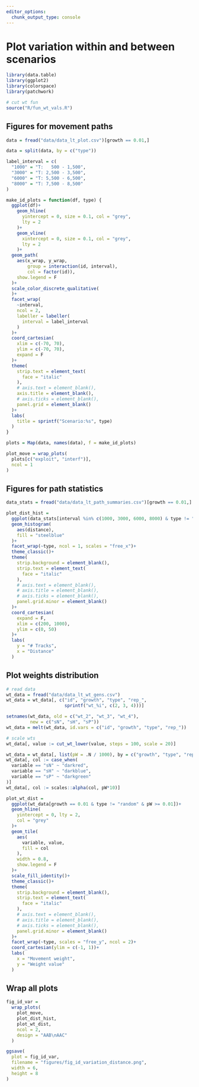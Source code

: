 ```yaml
---
editor_options: 
  chunk_output_type: console
---
```


# Plot variation within and between scenarios

```r
library(data.table)
library(ggplot2)
library(colorspace)
library(patchwork)

# cut wt fun
source("R/fun_wt_vals.R")
```

## Figures for movement paths

```r
data = fread("data/data_lt_plot.csv")[growth == 0.01,]
```

```r
data = split(data, by = c("type"))
```

```r
label_interval = c(
  "1000" = "T:   500 - 1,500",
  "3000" = "T: 2,500 - 3,500",
  "6000" = "T: 5,500 - 6,500",
  "8000" = "T: 7,500 - 8,500"
)

make_id_plots = function(df, type) {
  ggplot(df)+
    geom_hline(
      yintercept = 0, size = 0.1, col = "grey",
      lty = 2
    )+
    geom_vline(
      xintercept = 0, size = 0.1, col = "grey",
      lty = 2
    )+
  geom_path(
    aes(x_wrap, y_wrap,
        group = interaction(id, interval),
        col = factor(id)),
    show.legend = F
  )+
  scale_color_discrete_qualitative(
  )+
  facet_wrap(
    ~interval,
    ncol = 2,
    labeller = labeller(
      interval = label_interval
    )
  )+
  coord_cartesian(
    xlim = c(-70, 70),
    ylim = c(-70, 70),
    expand = F
  )+
  theme(
    strip.text = element_text(
      face = "italic"
    ),
    # axis.text = element_blank(),
    axis.title = element_blank(),
    # axis.ticks = element_blank(),
    panel.grid = element_blank()
  )+
  labs(
    title = sprintf("Scenario:%s", type)
  )
}
```


```r
plots = Map(data, names(data), f = make_id_plots)

plot_move = wrap_plots(
  plots[c("exploit", "interf")],
  ncol = 1
)
```

## Figures for path statistics

```r
data_stats = fread("data/data_lt_path_summaries.csv")[growth == 0.01,]

plot_dist_hist = 
  ggplot(data_stats[interval %in% c(1000, 3000, 6000, 8000) & type != "random"])+
  geom_histogram(
    aes(distance),
    fill = "steelblue"
  )+
  facet_wrap(~type, ncol = 1, scales = "free_x")+
  theme_classic()+
  theme(
    strip.background = element_blank(),
    strip.text = element_text(
      face = "italic"
    ),
    # axis.text = element_blank(),
    # axis.title = element_blank(),
    # axis.ticks = element_blank(),
    panel.grid.minor = element_blank()
  )+
  coord_cartesian(
    expand = F,
    xlim = c(200, 1000),
    ylim = c(0, 50)
  )+
  labs(
    y = "# Tracks",
    x = "Distance"
  )
```

## Plot weights distribution

```r
# read data
wt_data = fread("data/data_lt_wt_gens.csv")
wt_data = wt_data[, c("id", "growth", "type", "rep_", 
                      sprintf("wt_%i", c(2, 3, 4)))]

setnames(wt_data, old = c("wt_2", "wt_3", "wt_4"), 
         new = c("sN", "sH", "sP"))
wt_data = melt(wt_data, id.vars = c("id", "growth", "type", "rep_"))

# scale wts
wt_data[, value := cut_wt_lower(value, steps = 100, scale = 20)]

wt_data = wt_data[, list(pW = .N / 1000), by = c("growth", "type", "rep_", "variable", "value")]
wt_data[, col := case_when(
  variable == "sN" ~ "darkred",
  variable == "sH" ~ "darkblue",
  variable == "sP" ~ "darkgreen"
)]
wt_data[, col := scales::alpha(col, pW*10)]
```

```r
plot_wt_dist =
  ggplot(wt_data[growth == 0.01 & type != "random" & pW >= 0.01])+
  geom_hline(
    yintercept = 0, lty = 2,
    col = "grey"
  )+
  geom_tile(
    aes(
      variable, value,
      fill = col
    ),
    width = 0.8,
    show.legend = F
  )+
  scale_fill_identity()+
  theme_classic()+
  theme(
    strip.background = element_blank(),
    strip.text = element_text(
      face = "italic"
    ),
    # axis.text = element_blank(),
    # axis.title = element_blank(),
    # axis.ticks = element_blank(),
    panel.grid.minor = element_blank()
  )+
  facet_wrap(~type, scales = "free_y", ncol = 2)+
  coord_cartesian(ylim = c(-1, 1))+
  labs(
    x = "Movement weight",
    y = "Weight value"
  )
```


## Wrap all plots

```r
fig_id_var =
  wrap_plots(
    plot_move,
    plot_dist_hist,
    plot_wt_dist,
    ncol = 2,
    design = "AAB\nAAC"
  )

ggsave(
  plot = fig_id_var,
  filename = "figures/fig_id_variation_distance.png",
  width = 6,
  height = 8
)
```

